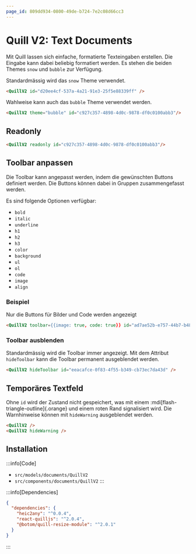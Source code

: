 ```yaml
---
page_id: 809dd934-0800-49de-b724-7e2c08d66cc3
---
```



# Quill V2: Text Documents

Mit Quill lassen sich einfache, formatierte Texteingaben erstellen. Die Eingabe kann dabei beliebig formatiert werden. Es stehen die beiden Themes `snow` und `bubble` zur Verfügung.

Standardmässig wird das `snow` Theme verwendet.
```md
<QuillV2 id="d20ee4cf-537a-4a21-91e3-25f5e88339ff" />
```
<BrowserWindow>
  <QuillV2 id="d20ee4cf-537a-4a21-91e3-25f5e88339ff" />
</BrowserWindow>

Wahlweise kann auch das `bubble` Theme verwendet werden.
```md
<QuillV2 theme="bubble" id="c927c357-4898-4d0c-9878-df0c0100abb3"/>
```
<BrowserWindow>
  <QuillV2 theme="bubble" id="c927c357-4898-4d0c-9878-df0c0100abb3"/>
</BrowserWindow>

## Readonly

```md
<QuillV2 readonly id="c927c357-4898-4d0c-9878-df0c0100abb3"/>
```
<BrowserWindow>
  <QuillV2 readonly id="c927c357-4898-4d0c-9878-df0c0100abb3"/>
</BrowserWindow>

## Toolbar anpassen
Die Toolbar kann angepasst werden, indem die gewünschten Buttons definiert werden. Die Buttons können dabei in Gruppen zusammengefasst werden.

Es sind folgende Optionen verfügbar:
- `bold`
- `italic`
- `underline`
- `h1`
- `h2`
- `h3`
- `color`
- `background`
- `ul`
- `ol`
- `code`
- `image`
- `align`
 
### Beispiel
Nur die Buttons für Bilder und Code werden angezeigt

```md
<QuillV2 toolbar={{image: true, code: true}} id="ad7ae52b-e757-44b7-b48e-28de3342fc73" />
```
<BrowserWindow>
  <QuillV2 toolbar={{image: true, code: true}} id="a6694c0b-56a1-4888-afe0-e59dc0cf9015" />
</BrowserWindow>

### Toolbar ausblenden
Standardmässig wird die Toolbar immer angezeigt. Mit dem Attribut `hideToolbar` kann die Toolbar permanent ausgeblendet werden.

```md
<QuillV2 hideToolbar id="eeacafce-0f83-4f55-b349-cb73ec7da43d" />
```
<BrowserWindow>
  <QuillV2 hideToolbar id="eeacafce-0f83-4f55-b349-cb73ec7da43d" />
</BrowserWindow>

## Temporäres Textfeld

Ohne `id` wird der Zustand nicht gespeichert, was mit einem :mdi[flash-triangle-outline]{.orange} und einem roten Rand signalisiert wird. Die Warnhinweise können mit `hideWarning` ausgeblendet werden.

```md
<QuillV2 />
<QuillV2 hideWarning />
```
<BrowserWindow>
  <QuillV2 placeholder="Keine id vergeben - temporär!" />
  <QuillV2 hideWarning placeholder="Keine id vergeben, aber die Warnungen wurden deaktiviert"/>
</BrowserWindow>

## Installation

:::info[Code]
- `src/models/documents/QuillV2`
- `src/components/documents/QuillV2`
:::

:::info[Dependencies]
```json
{
  "dependencies": {
    "heic2any": "^0.0.4",
    "react-quilljs": "^2.0.4",
    "@botom/quill-resize-module": "^2.0.1"
  }
}
```
:::
